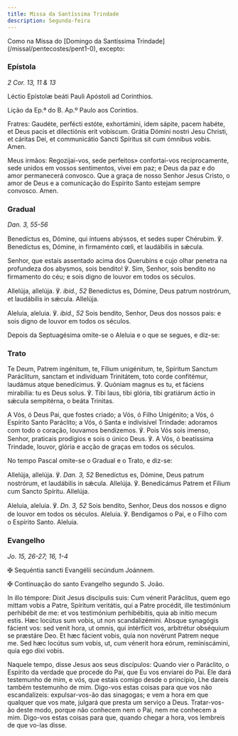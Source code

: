 ```yaml
---
title: Missa da Santíssima Trindade
description: Segunda-feira
---
```


<aside>
  Como na Missa do [Domingo da Santíssima
  Trindade](/missal/pentecostes/pent1-0), excepto:
</aside>

### Epístola

<em>2 Cor. 13, 11 & 13</em>

<div class="side-by-side not-content">

Léctio Epístolæ beáti Pauli Apóstoli ad Corínthios.

Lição da Ep.ª do B. Ap.º Paulo aos Coríntios.

Fratres: Gaudéte, perfécti estóte, exhortámini, idem sápite, pacem habéte, et Deus pacis et dilectiónis erit vobíscum. Grátia Dómini nostri Jesu Christi, et cáritas Dei, et communicátio Sancti Spíritus sit cum ómnibus vobis. Amen.

Meus irmãos: Regozijai-vos, sede perfeitos» confortai-vos reciprocamente, sede unidos em vossos sentimentos, vivei em paz; e Deus da paz e do amor permanecerá convosco. Que a graça de nosso Senhor Jesus Cristo, o amor de Deus e a comunicação do Espírito Santo estejam sempre convosco. Amen.

</div>

### Gradual

<em>Dan. 3, 55-56</em>

<div class="side-by-side not-content">

Benedíctus es, Dómine, qui íntuens abýssos, et sedes super Chérubim. ℣. Benedíctus es, Dómine, in firmaménto cœli, et laudábilis in sǽcula.

Senhor, que estais assentado acima dos Querubins e cujo olhar penetra na profundeza dos abysmos, sois bendito! ℣. Sim, Senhor, sois bendito no firmamento do céu; e sois digno de louvor em todos os séculos.

Allelúja, allelúja. ℣. <em>ibid., 52</em> Benedíctus es, Dómine, Deus patrum nostrórum, et laudábilis in sǽcula. Allelúja.

Aleluia, aleluia. ℣. <em>ibid., 52</em> Sois bendito, Senhor, Deus dos nossos pais: e sois digno de louvor em todos os séculos.

</div>

<aside>
  Depois da Septuagésima omite-se o Aleluia e o que se segues, e diz-se:
</aside>

### Trato

<div class="side-by-side not-content">

Te Deum, Patrem ingénitum, te, Fílium unigénitum, te, Spíritum Sanctum Paráclitum, sanctam et indivíduam Trinitátem, toto corde confitémur, laudámus atque benedícimus. ℣. Quóniam magnus es tu, et fáciens mirabília: tu es Deus solus. ℣. Tibi laus, tibi glória, tibi gratiárum áctio in sǽcula sempitérna, o beáta Trinitas.

A Vós, ó Deus Pai, que fostes criado; a Vós, ó Filho Unigénito; a Vós, ó Espírito Santo Paráclito; a Vós, ó Santa e indivisível Trindade: adoramos com todo o coração, louvamos bendizemos. ℣. Pois Vós sois imenso, Senhor, praticais prodígios e sois o único Deus. ℣. A Vós, ó beatíssima Trindade, louvor, glória e acção de graças em todos os séculos.

</div>

<aside>No tempo Pascal omite-se o Gradual e o Trato, e diz-se:</aside>

<div class="side-by-side not-content">

Allelúja, allelúja. ℣. <em>Dan. 3, 52</em> Benedíctus es, Dómine, Deus patrum nostrórum, et laudábilis in sǽcula. Allelúja. ℣. Benedicámus Patrem et Fílium cum Sancto Spíritu. Allelúja.

Aleluia, aleluia. ℣. <em>Dn. 3, 52</em> Sois bendito, Senhor, Deus dos nossos e digno de louvor em todos os séculos. Aleluia. ℣. Bendigamos o Pai, e o Filho com o Espírito Santo. Aleluia.

</div>

### Evangelho

<em>Jo. 15, 26-27; 16, 1-4</em>

<div class="side-by-side not-content">

<span class="cross text-red-500">✠</span> Sequéntia sancti Evangélii secúndum Joánnem.

<span class="cross text-red-500">✠</span> Continuação do santo Evangelho segundo
S. João.

In illo témpore: Dixit Jesus discípulis suis: Cum vénerit Paráclitus, quem ego mittam vobis a Patre, Spíritum veritátis, qui a Patre procédit, ille testimónium perhibébit de me: et vos testimónium perhibébitis, quia ab inítio mecum estis. Hæc locútus sum vobis, ut non scandalizémini. Absque synagógis fácient vos: sed venit hora, ut omnis, qui intérficit vos, arbitrétur obséquium se præstáre Deo. Et hæc fácient vobis, quia non novérunt Patrem neque me. Sed hæc locútus sum vobis, ut, cum vénerit hora eórum, reminiscámini, quia ego dixi vobis.

Naquele tempo, disse Jesus aos seus discípulos: Quando vier o Paráclito, o Espírito da verdade que procede do Pai, que Eu vos enviarei do Pai. Ele dará testemunho de mim, e vós, que estais comigo desde o princípio, Lhe dareis também testemunho de mim. Digo-vos estas coisas para que vos não escandalizeis: expulsar-vos-ão das sinagogas; e vem a hora em que qualquer que vos mate, julgará que presta um serviço a Deus. Tratar-vos-ão deste modo, porque não conhecem nem o Pai, nem me conhecem a mim. Digo-vos estas coisas para que, quando chegar a hora, vos lembreis de que vo-las disse.

</div>
